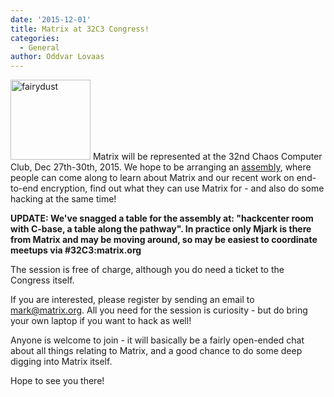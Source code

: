 ```yaml
---
date: '2015-12-01'
title: Matrix at 32C3 Congress!
categories:
  - General
author: Oddvar Lovaas
---
```


<a href="http://ccc.de/"><img src="http://matrix.org/blog/wp-content/uploads/2015/12/fairydust.jpg" alt="fairydust" width="128" height="128" class="alignright size-full wp-image-1399" /></a>
Matrix will be represented at the 32nd Chaos Computer Club, Dec 27th-30th, 2015. We hope to be arranging an <a href="https://events.ccc.de/congress/2015/wiki/Assembly:Matrix">assembly</a>, where people can come along to learn about Matrix and our recent work on end-to-end encryption, find out what they can use Matrix for - and also do some hacking at the same time!

<b>UPDATE: We've snagged a table for the assembly at: "hackcenter room with C-base, a table along the pathway". In practice only Mjark is there from Matrix and may be moving around, so may be easiest to coordinate meetups via #32C3:matrix.org</b>

The session is free of charge, although you do need a ticket to the Congress itself.

If you are interested, please register by sending an email to mark@matrix.org. All you need for the session is curiosity - but do bring your own laptop if you want to hack as well!

Anyone is welcome to join - it will basically be a fairly open-ended chat about all things relating to Matrix, and a good chance to do some deep digging into Matrix itself.

Hope to see you there!